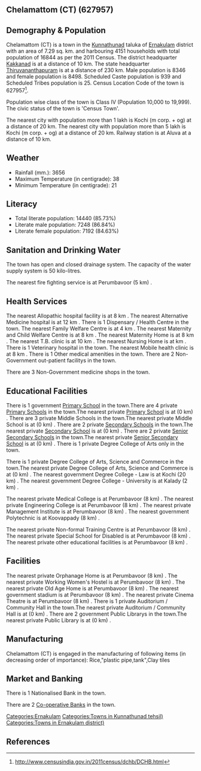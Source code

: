 {{Infobox settlement
| name=Chelamattom (CT)
| native_name=
| native_name_lang=
| other_name=
| nickname=
| settlement_type=Town
| image_skyline=
| image_alt=
| image_caption=
| pushpin_map=India Kerala
| pushpin_label_position=right
| pushpin_map_alt=
| pushpin_map_caption=Location in Kerala, India
| latd=
| latm=
| lats=
| latNS=
| longd=
| longm=
| longs=
| longEW=
| coordinates_display=inline,title
| subdivision_type=Country
| subdivision_name={{flag|India}}
| subdivision_type1=[[States and territories of India|State]]
| subdivision_name1=Kerala 
| subdivision_type2=[[List of districts of India|District]]
| subdivision_name2=Ernakulam
| subdivision_type3=Tahsil
| subdivision_name3=Kunnathunad
| website=
| established_title=<!-- Established -->
| established_date=
| founder=
| named_for=
| government_type=
| governing_body=
| unit_pref=Metric
| area_footnotes=
| area_rank=
| area_total_km2=7.29
| elevation_footnotes=
| elevation_m=
| population_total=16844
| population_as_of=2011
| population_rank=
| population_density_km2=2310
| population_demonym=
| population_footnotes=
| demographics_type1=Languages=
| demographics1_title1=Official=
| demographics1_info1=[[Malayalam language|Malayalam]]
| timezone1=[[Indian Standard Time|IST]]
| utc_offset1==+5:30
| postal_code_type=[[Postal Index Number|PIN]]
| postal_code=
| area_code_type=Telephone code
| area_code=
| registration_plate=
| blank1_name_sec1=Nearest city
| blank1_info_sec1=[[Kochi (m corp. + og) ]]
| blank2_name_sec1=[[Human sex ratio|Sex ratio]]
| blank2_info_sec1=1018
| blank3_name_sec1=Literacy
| blank3_info_sec1=85.73%
| blank1_name_sec2=[[2011 Census of India|2011 census]] code
| blank1_info_sec2=627957
| footnotes=
}}

== Chelamattom (CT) (627957) ==

== Demography & Population ==

Chelamattom (CT) is a town in the [[Kunnathunad]] taluka of [[Ernakulam]] district with an area of 7.29 sq. km. and harbouring 4151 households with total population of 16844 as per the 2011 Census. The district headquarter [[Kakkanad]] is at a distance of 10 km. The state headquarter [[Thiruvananthapuram]] is at a distance of 230 km. Male population is 8346 and female population is 8498. Scheduled Caste population is 939 and Scheduled Tribes population is 25. Census Location Code of the town is 627957<ref>http://www.censusindia.gov.in/2011census/dchb/DCHB.html</ref>.

Population wise class of the town is Class IV (Population 10,000 to 19,999).
The civic status of the town is 'Census Town'.

The nearest city with population more than 1 lakh is Kochi (m corp. + og)  at a distance of 20 km. The nearest city with population more than 5 lakh is Kochi (m corp. + og)  at a distance of 20 km. Railway station is at Aluva at a distance of 10 km.


== Weather ==  
* Rainfall (mm.): 3656 
* Maximum Temperature (in centigrade): 38
* Minimum Temperature (in centigrade): 21


== Literacy ==  
* Total literate population: 14440 (85.73%)
* Literate male population: 7248 (86.84%)
* Literate female population: 7192 (84.63%)


== Sanitation and Drinking Water ==  
The town has open and closed drainage system.
The capacity of the water supply system is 50 kilo-litres.

The nearest fire fighting service is at Perumbavoor (5 km) .


== Health Services ==
The nearest Allopathic hospital facility is at 8 km .
The nearest Alternative Medicine hospital is at 12 km .
There is 1 Dispensary / Health Centre in the town.
The nearest Family Welfare Centre is at 4 km .
The nearest Maternity and Child Welfare Centre is at 8 km .
The nearest Maternity Home is at 8 km .
The nearest T.B. clinic is at 10 km .
The nearest Nursing Home is at  km .
There is 1 Veterinary hospital in the town.
The nearest Mobile health clinic is at 8 km .
There is 1 Other medical amenities in the town.
There are 2 Non-Government out-patient facilitys in the town.


There are 3 Non-Government medicine shops in the town.


== Educational Facilities ==
There is 1 government [[Primary School]] in the town.There are 4 private [[Primary School]]s in the town.The nearest private [[Primary School]] is at  (0 km) .
There are 3 private Middle Schools in the town.The nearest private Middle School is at  (0 km) .
There are 2 private [[Secondary School]]s in the town.The nearest private [[Secondary School]] is at  (0 km) .
There are 2 private [[Senior Secondary School]]s in the town.The nearest private [[Senior Secondary School]] is at  (0 km) .
There is 1 private Degree College of Arts only in the town. 
 
 
 
 
There is 1 private Degree College of Arts, Science and Commerce in the town.The nearest private Degree College of Arts, Science and Commerce is at  (0 km) .
The nearest government Degree College - Law is at Kochi (20 km) .
The nearest government Degree College - University is at Kalady (2 km) .
 
The nearest private Medical College is at Perumbavoor (8 km) .
The nearest private Engineering College is at Perumbavoor (8 km) .
The nearest private Management Institute is at Perumbavoor (8 km) .
The nearest government Polytechnic is at Koovappady (8 km) .
 
The nearest private Non-formal Training Centre is at Perumbavoor (8 km) .
The nearest private Special School for Disabled is at Perumbavoor (8 km) .
The nearest private other educational facilities is at Perumbavoor (8 km) .


== Facilities ==
The nearest private Orphanage Home is at Perumbavoor (8 km) .
The nearest private Working Women's Hostel is at Perumbavoor (8 km) .
The nearest private Old Age Home is at Perumbavoor (8 km) .
The nearest government stadium is at Perumbavoor (8 km) .
The nearest private Cinema Theatre is at Perumbavoor (8 km) .
There is 1 private Auditorium / Community Hall in the town.The nearest private Auditorium / Community Hall is at  (0 km) .
There are 2 government Public Librarys in the town.The nearest private Public Library is at  (0 km) .


== Manufacturing ==
Chelamattom (CT) is engaged in the manufacturing of following items (in decreasing order of importance): Rice,"plastic pipe,tank",Clay tiles


== Market and Banking ==
There is 1 Nationalised Bank in the town.

There are 2 [[Co-operative Bank]]s in the town.




[[Categories:Ernakulam]]
[[Categories:Towns in Kunnathunad tehsil)]]
[[Categories:Towns in Ernakulam district)]]


== References ==
{{Reflist}}


